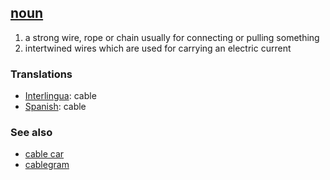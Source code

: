 == [[noun]] ==
# a strong wire, rope or chain usually for connecting or pulling something
# intertwined wires which are used for carrying an electric current

=== Translations ===
*[[Interlingua]]: cable
*[[Spanish]]: cable

=== See also ===
*[[cable car]]
*[[cablegram]]